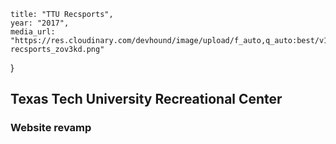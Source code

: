 	title: "TTU Recsports",
	year: "2017",
	media_url: "https://res.cloudinary.com/devhound/image/upload/f_auto,q_auto:best/v1544099514/ttu-recsports_zov3kd.png"
}


## Texas Tech University Recreational Center
### Website revamp